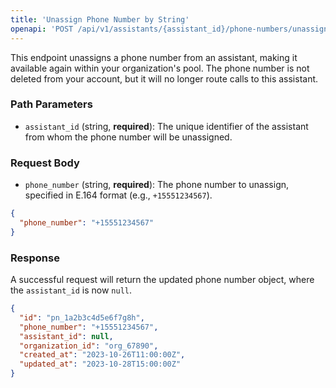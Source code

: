 ```yaml
---
title: 'Unassign Phone Number by String'
openapi: 'POST /api/v1/assistants/{assistant_id}/phone-numbers/unassign-by-number'
---
```


This endpoint unassigns a phone number from an assistant, making it available again within your organization's pool. The phone number is not deleted from your account, but it will no longer route calls to this assistant.

### Path Parameters

- `assistant_id` (string, **required**): The unique identifier of the assistant from whom the phone number will be unassigned.

### Request Body

- `phone_number` (string, **required**): The phone number to unassign, specified in E.164 format (e.g., `+15551234567`).

```json Request
{
  "phone_number": "+15551234567"
}
```

### Response

A successful request will return the updated phone number object, where the `assistant_id` is now `null`.

```json Response
{
  "id": "pn_1a2b3c4d5e6f7g8h",
  "phone_number": "+15551234567",
  "assistant_id": null,
  "organization_id": "org_67890",
  "created_at": "2023-10-26T11:00:00Z",
  "updated_at": "2023-10-28T15:00:00Z"
}
``` 